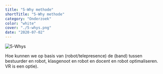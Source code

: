 ```yaml
---
title: "5-Why methode"
shortTitle: "5-Why methode"
category: "Onderzoek"
color: "white"
cover: "./5-whys.png"
date: "2020-07-02"
---
```



![5-Whys](http://localhost:8000/images/stappen/5-why/5-why.png "concept storyboard")

Hoe kunnen we op basis van (robot/telepresence) de (band) tussen bestuurder en robot, klasgenoot en robot en docent en robot optimaliseren. VR is een optie).